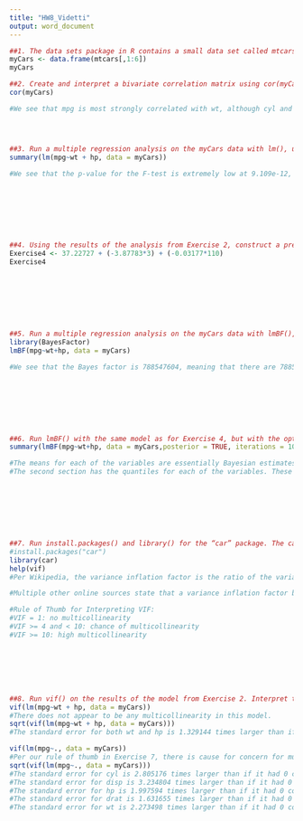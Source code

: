 ---
title: "HW8_Videtti"
output: word_document
---
```{r}
##1. The data sets package in R contains a small data set called mtcars that contains n = 32 observations of the characteristics of different automobiles. Create a new data frame from part of this data set using this command: myCars <‑ data.frame(mtcars[,1:6]). 
myCars <- data.frame(mtcars[,1:6])
myCars

##2. Create and interpret a bivariate correlation matrix using cor(myCars) keeping in mind the idea that you will be trying to predict the mpg variable. Which other variable might be the single best predictor of mpg? 
cor(myCars)

#We see that mpg is most strongly correlated with wt, although cyl and disp are very close second and third options, respectively. Because of this, we can assume that the wt variable might be the best predictor for mpg in these data.




##3. Run a multiple regression analysis on the myCars data with lm(), using mpg as the dependent variable and wt (weight) and hp (horsepower) as the predictors. Make sure to say whether or not the overall R‑squared was significant. If it was significant, report the value and say in your own words whether it seems like a strong result or not. Review the significance tests on the coefficients (B‑weights). For each one that was significant, report its value and say in your own words whether it seems like a strong result or not. 
summary(lm(mpg~wt + hp, data = myCars))

#We see that the p-value for the F-test is extremely low at 9.109e-12, so we will reject the null hypothesis that R-squared is equal to zero, thus, the overall R-squared was significant. The result was 0.8268, which is usually considered a very strong result, but could be considered weak in certain contexts. The intercept, wt, and hp, all are significant, as all have Pr(>|t|) < 0.05. The intercept B-weight is approximately 37.2, the B-weight of wt is approximately -3.9, and the B-weight of hp is approximately -0.03. I would say that the wt variable is a much stronger result since its value is so much larger than that of hp.








##4. Using the results of the analysis from Exercise 2, construct a prediction equation for mpg using all three of the coefficients from the analysis (the intercept along with the two B‑weights). Pretend that an automobile designer has asked you to predict the mpg for a car with 110 horsepower and a weight of 3 tons. Show your calculation and the resulting value of mpg. 
Exercise4 <- 37.22727 + (-3.87783*3) + (-0.03177*110)
Exercise4








##5. Run a multiple regression analysis on the myCars data with lmBF(), using mpg as the dependent variable and wt (weight) and hp (horsepower) as the predictors. Interpret the resulting Bayes factor in terms of the odds in favor of the alternative hypothesis. If you did Exercise 2, do these results strengthen or weaken your conclusions? 
library(BayesFactor)
lmBF(mpg~wt+hp, data = myCars)

#We see that the Bayes factor is 788547604, meaning that there are 788547604:1 odds in favor of the alternative hypothesis (our model with wt and hp) over the null hypothesis (intercept only model). In Exercise 2, we said that wt may be the best predictor of mpg in the mtcars data, and while we haven't necessarily proven that, we have shown here that this specific model that contains wt is a very strong one.








##6. Run lmBF() with the same model as for Exercise 4, but with the options posterior=TRUE and iterations=10000. Interpret the resulting information about the coefficients. 
summary(lmBF(mpg~wt+hp, data = myCars,posterior = TRUE, iterations = 10000))

#The means for each of the variables are essentially Bayesian estimates for the population value of the B-weights for each corresponding coefficient. The first section also contains the standard deviation of each variable in the list of 10000 values from our 10000 iterations, as well as the Naive and Time-series standard errors.
#The second section has the quantiles for each of the variables. These can be used to construct HDI's, with the most intriguing quantiles being the 2.5% and 97.5% quantiles, which allow us to find the 95% HDI for each coefficient's B-weight.








##7. Run install.packages() and library() for the “car” package. The car package is “companion to applied regression” rather than more data about automobiles. Read the help file for the vif() procedure and then look up more information online about how to interpret the results. Then write down in your own words a “rule of thumb” for interpreting vif.
#install.packages("car")
library(car)
help(vif)
#Per Wikipedia, the variance inflation factor is the ratio of the variance of estimating some parameter in a model that includes multiple other terms by the variance of a model constructed using only one term. It quantifies the severity of multicollinearity in an ordinary least squares regression analysis. The square root of the variance inflation factor indicates how much larger the standard error increases compared to if that variable had 0 correlation to other predictor variables in the model. For example, if the variance inflation factor of a predictor variable were 5.27 (√5.27 = 2.3), this means that the standard error for the coefficient of that predictor variable is 2.3 times larger than if that predictor variable had 0 correlation with the other predictor variables.

#Multiple other online sources state that a variance inflation factor between 4 and 10 indicates a chance of mutlicollinearity, and that a vif of 10 or above indicates high multicollinearity.

#Rule of Thumb for Interpreting VIF:
#VIF = 1: no multicollinearity
#VIF >= 4 and < 10: chance of multicollinearity
#VIF >= 10: high multicollinearity







##8. Run vif() on the results of the model from Exercise 2. Interpret the results. Then run a model that predicts mpg from all five of the predictors in myCars. Run vif() on those results and interpret what you find. 
vif(lm(mpg~wt + hp, data = myCars))
#There does not appear to be any multicollinearity in this model.
sqrt(vif(lm(mpg~wt + hp, data = myCars)))
#The standard error for both wt and hp is 1.329144 times larger than if they had 0 correlation with each other.

vif(lm(mpg~., data = myCars))
#Per our rule of thumb in Exercise 7, there is cause for concern for multicollinearity with 4 out of 5 of these variables. We see that the vif is above 10 for disp, which indicates high multicollinearity. The cyl and wt variables have a vif above 4, which indicates a chance of multicollinearity, although hp is almost there as well at 3.99.
sqrt(vif(lm(mpg~., data = myCars)))
#The standard error for cyl is 2.805176 times larger than if it had 0 correlation with the other predictor variables in this model.
#The standard error for disp is 3.234804 times larger than if it had 0 correlation with the other predictor variables in this model.
#The standard error for hp is 1.997594 times larger than if it had 0 correlation with the other predictor variables in this model.
#The standard error for drat is 1.631655 times larger than if it had 0 correlation with the other predictor variables in this model.
#The standard error for wt is 2.273498 times larger than if it had 0 correlation with the other predictor variables in this model.











```